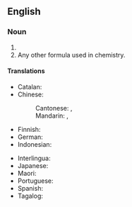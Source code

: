 ==English==

===Noun===
{{en-noun|s|chemical formulae}}

# {{synonym of|en|molecular formula}}
# Any other formula used in chemistry. {{rfex|en}}

====Translations====
{{trans-top|alternative name for molecular formula}}
* Catalan: {{t|ca|fòrmula química|f}}
* Chinese:
*: Cantonese: {{t|yue|化學式|sc=Hani}}, {{t|yue|化学式|tr=faa3 hok6 sik1|sc=Hani}}
*: Mandarin: {{t+|cmn|化學式|sc=Hani}}, {{t+|cmn|化学式|tr=huàxuéshì|sc=Hani}}
* Finnish: {{t|fi|[[kemiallinen kaava]]}}
* German: {{t|de|chemische Formel|f}}
* Indonesian: {{t+|id|rumus kimia}}
{{trans-mid}}
* Interlingua: {{t|ia|formula chimic}}
* Japanese: {{t+|ja|化学式|tr=[[かがくしき]], kagaku-shiki}}
* Maori: {{t|mi|tātai matū}}
* Portuguese: {{t|pt|fórmula química|f}}
* Spanish: {{t+|es|fórmula química|f}}
* Tagalog: {{t|tl|kapnayaning sanyo}}
{{trans-bottom}}